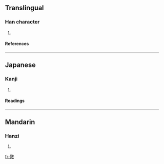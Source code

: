 ==Translingual==
===Han character===
{{Han char|rn=9|rad=人|as=12|sn=14|four=|canj=人火月大 (OFBK)}}
# {{defn|Han}}
====References====
{{Han ref|kx=0116.220|dkj=01097|dj=0247.330|hdz=10219.010|uh=50D8|ud=20696}}
----
==Japanese==
===Kanji===
{{ja-kanji|grade=|rs=人12}}
# {{defn|Japanese}}
====Readings====
{{ja-readings|on=[[しょう]] (shō)|kun=[[ひろい]] (hiroi)}}
----
==Mandarin==
===Hanzi===
{{cmn-hanzi|pin=[[chǎng]] ([[chang3]])|wg=ch'ang<sup>3</sup>}}
# {{defn|Mandarin}}

[[fr:僘]]